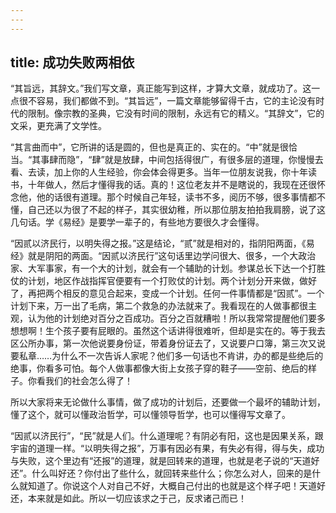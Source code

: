 ```yaml
---
---
---
```

title: 成功失败两相依
---




“其旨远，其辞文。”我们写文章，真正能写到这样，才算大文章，就成功了。这一点很不容易，我们都做不到。“其旨远”，一篇文章能够留得千古，它的主论没有时代的限制。像宗教的圣典，它没有时间的限制，永远有它的精义。“其辞文”，它的文采，更充满了文学性。

“其言曲而中”，它所讲的话是圆的，但也是真正的、实在的。“中”就是很恰当。“其事肆而隐”，“肆”就是放肆，中间包括得很广，有很多层的道理，你慢慢去看、去读，加上你的人生经验，你会体会得更多。当年一位朋友说我，你十年读书，十年做人，然后才懂得我的话。真的！这位老友并不是瞎说的，我现在还很怀念他，他的话很有道理。那个时候自己年轻，读书不多，阅历不够，很多事情都不懂，自己还以为很了不起的样子，其实很幼稚，所以那位朋友拍拍我肩膀，说了这几句话。学《易经》是要学一辈子的，有些地方要很久才会懂得。

“因贰以济民行，以明失得之报。”这是结论，“贰”就是相对的，指阴阳两面，《易经》就是阴阳的两面。“因贰以济民行”这句话里边学问很大、很多，一个大政治家、大军事家，有一个大的计划，就会有一个辅助的计划。参谋总长下达一个打胜仗的计划，地区作战指挥官便要有一个打败仗的计划。两个计划分开来做，做好了，再把两个相反的意见合起来，变成一个计划。任何一件事情都是“因贰”。一个计划下来，万一出了毛病，第二个救急的办法就来了。我看现在的人做事都很主观，认为他的计划绝对百分之百成功。百分之百就糟啦！所以我常常提醒他们要多想想啊！生个孩子要有屁眼的。虽然这个话讲得很难听，但却是实在的。等于我去区公所办事，第一次他说要身份证，带着身份证去了，又说要户口簿，第三次又说要私章……为什么不一次告诉人家呢？他们多一句话也不肯讲，办的都是些绝后的绝事，你看多可怕。每个人做事都像大街上女孩子穿的鞋子——空前、绝后的样子。你看我们的社会怎么得了！

所以大家将来无论做什么事情，做了成功的计划后，还要做一个最坏的辅助计划，懂了这个，就可以懂政治哲学，可以懂领导哲学，也可以懂得写文章了。

“因贰以济民行”，“民”就是人们。什么道理呢？有阴必有阳，这也是因果关系，跟宇宙的道理一样。“以明失得之报”，万事有因必有果，有失必有得，得与失，成功与失败，这个里边有“还报”的道理，就是回转来的道理，也就是老子说的“天道好还”。什么叫好还？你付出了些什么，就回转来些什么；你怎么对人，回来的是什么就知道了。你说这个人对自己不好，大概自己付出的也就是这个样子吧！天道好还，本来就是如此。所以一切应该求之于己，反求诸己而已！